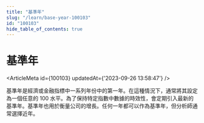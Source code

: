 ```yaml
---
title: "基準年"
slug: "/learn/base-year-100103"
id: "100103"
hide_table_of_contents: true
---
```



# 基準年

<ArticleMeta id={100103} updatedAt={'2023-09-26 13:58:47'} />
<div className='border-solid border-b border-t-0 my-4 border-[var(--ifm-color-gray-300)]' />

基準年是經濟或金融指標中一系列年份中的第一年。在這種情況下，通常將其設定為一個任意的 100 水平。為了保持特定指數中數據的時效性，會定期引入最新的基準年。基準年也用於衡量公司的增長。任何一年都可以作為基準年，但分析師通常選擇近年。
